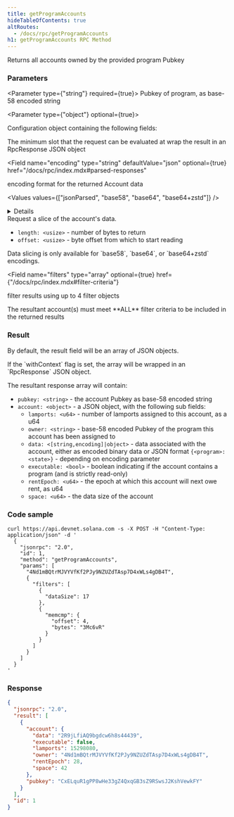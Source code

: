 ```yaml
---
title: getProgramAccounts
hideTableOfContents: true
altRoutes:
  - /docs/rpc/getProgramAccounts
h1: getProgramAccounts RPC Method
---
```


Returns all accounts owned by the provided program Pubkey

<DocSideBySide>

<DocLeftSide>

### Parameters

<Parameter type={"string"} required={true}>
  Pubkey of program, as base-58 encoded string
</Parameter>

<Parameter type={"object"} optional={true}>

Configuration object containing the following fields:

<Field
  name="commitment"
  type="string"
  optional={true}
  href="/docs/rpc/index.mdx#configuring-state-commitment"
/>

<Field name="minContextSlot" type="number" optional={true}>
  The minimum slot that the request can be evaluated at
</Field>

<Field name="withContext" type="bool" optional={true}>
  wrap the result in an RpcResponse JSON object
</Field>

<Field 
  name="encoding"
  type="string"
  defaultValue="json"
  optional={true}
  href="/docs/rpc/index.mdx#parsed-responses"
>

encoding format for the returned Account data

<Values values={["jsonParsed", "base58", "base64", "base64+zstd"]} />

<details>

- `base58` is slow and limited to less than 129 bytes of Account data.
- `base64` will return base64 encoded data for Account data of any size.
- `base64+zstd` compresses the Account data using
  [Zstandard](https://facebook.github.io/zstd/) and base64-encodes the result.
- `jsonParsed` encoding attempts to use program-specific state parsers to return
  more human-readable and explicit account state data.
- If `jsonParsed` is requested but a parser cannot be found, the field falls
  back to `base64` encoding, detectable when the `data` field is type
  `<string>`.

</details>

</Field>

<Field name="dataSlice" type="object" optional={true}>
  Request a slice of the account&apos;s data.

- `length: <usize>` - number of bytes to return
- `offset: <usize>` - byte offset from which to start reading

<Callout type="info">
  Data slicing is only available for `base58`, `base64`, or `base64+zstd`
  encodings.
</Callout>

</Field>

<Field 
  name="filters"
  type="array"
  optional={true}
  href={"/docs/rpc/index.mdx#filter-criteria"}
>

filter results using up to 4 filter objects

<Callout type="info">
  The resultant account(s) must meet **ALL** filter criteria to be included in
  the returned results
</Callout>

</Field>

</Parameter>

### Result

By default, the result field will be an array of JSON objects.

<Callout type="info">
  If the `withContext` flag is set, the array will be wrapped in an
  `RpcResponse` JSON object.
</Callout>

The resultant response array will contain:

- `pubkey: <string>` - the account Pubkey as base-58 encoded string
- `account: <object>` - a JSON object, with the following sub fields:
  - `lamports: <u64>` - number of lamports assigned to this account, as a u64
  - `owner: <string>` - base-58 encoded Pubkey of the program this account has
    been assigned to
  - `data: <[string,encoding]|object>` - data associated with the account,
    either as encoded binary data or JSON format `{<program>: <state>}` -
    depending on encoding parameter
  - `executable: <bool>` - boolean indicating if the account contains a program
    \(and is strictly read-only\)
  - `rentEpoch: <u64>` - the epoch at which this account will next owe rent, as
    u64
  - `space: <u64>` - the data size of the account

</DocLeftSide>

<DocRightSide>

### Code sample

```shell
curl https://api.devnet.solana.com -s -X POST -H "Content-Type: application/json" -d '
  {
    "jsonrpc": "2.0",
    "id": 1,
    "method": "getProgramAccounts",
    "params": [
      "4Nd1mBQtrMJVYVfKf2PJy9NZUZdTAsp7D4xWLs4gDB4T",
      {
        "filters": [
          {
            "dataSize": 17
          },
          {
            "memcmp": {
              "offset": 4,
              "bytes": "3Mc6vR"
            }
          }
        ]
      }
    ]
  }
'
```

### Response

```json
{
  "jsonrpc": "2.0",
  "result": [
    {
      "account": {
        "data": "2R9jLfiAQ9bgdcw6h8s44439",
        "executable": false,
        "lamports": 15298080,
        "owner": "4Nd1mBQtrMJVYVfKf2PJy9NZUZdTAsp7D4xWLs4gDB4T",
        "rentEpoch": 28,
        "space": 42
      },
      "pubkey": "CxELquR1gPP8wHe33gZ4QxqGB3sZ9RSwsJ2KshVewkFY"
    }
  ],
  "id": 1
}
```

</DocRightSide>
</DocSideBySide>
